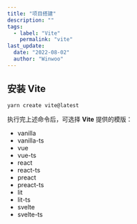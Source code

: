 ```yaml
---
title: "项目搭建"
description: ""
tags:
  - label: "Vite"
    permalink: "vite"
last_update:
  date: "2022-08-02"
  author: "Winwoo"
---
```


## 安装 Vite

```bash
yarn create vite@latest
```

<p style={{ marginBottom: 8 }}>
  执行完上述命令后，可选择 <strong>Vite</strong> 提供的模版：
</p>

- vanilla
- vanilla-ts
- vue
- vue-ts
- react
- react-ts
- preact
- preact-ts
- lit
- lit-ts
- svelte
- svelte-ts
